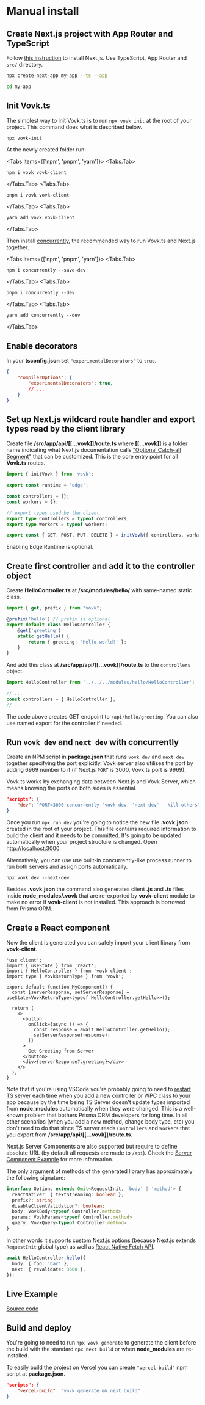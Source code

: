 
# Manual install

<Steps>

## Create Next.js project with App Router and TypeScript

Follow [this instruction](https://nextjs.org/docs/getting-started/installation) to install Next.js. Use TypeScript, App Router and `src/` directory.

```bash
npx create-next-app my-app --ts --app
```

```bash
cd my-app
```

## Init Vovk.ts

The simplest way to init Vovk.ts is to run `npx vovk init` at the root of your project. This command does what is described below.

```bash
npx vovk-init
```

At the newly created folder run:

<Tabs items={['npm', 'pnpm', 'yarn']}>
  <Tabs.Tab>
  ```
  npm i vovk vovk-client
  ```
</Tabs.Tab>
  <Tabs.Tab>
  ```
  pnpm i vovk vovk-client
  ```
  </Tabs.Tab>
  <Tabs.Tab>
  ```
  yarn add vovk vovk-client
  ```
  </Tabs.Tab>
</Tabs>


Then install [concurrently](https://www.npmjs.com/package/concurrently), the recommended way to run Vovk.ts and Next.js together.

<Tabs items={['npm', 'pnpm', 'yarn']}>
  <Tabs.Tab>
  ```
  npm i concurrently --save-dev
  ```
</Tabs.Tab>
  <Tabs.Tab>
  ```
  pnpm i concurrently --dev
  ```
  </Tabs.Tab>
  <Tabs.Tab>
  ```
  yarn add concurrently --dev
  ```
  </Tabs.Tab>
</Tabs>

## Enable decorators

In your **tsconfig.json** set `"experimentalDecorators"` to `true`.

```json
{
    "compilerOptions": {
        "experimentalDecorators": true,
        // ...
    }
}
```

## Set up Next.js wildcard route handler and export types read by the client library

Create file **/src/app/api/[[...vovk]]/route.ts** where **[[...vovk]]** is a folder name indicating what Next.js documentation calls ["Optional Catch-all Segment"](https://nextjs.org/docs/pages/building-your-application/routing/dynamic-routes#optional-catch-all-segments) that can be customized. This is the core entry point for all **Vovk.ts** routes.

```ts filename="/src/app/api/[[...vovk]]/route.ts"
import { initVovk } from 'vovk';

export const runtime = 'edge';

const controllers = {};
const workers = {};

// export types used by the client
export type Controllers = typeof controllers;
export type Workers = typeof workers;

export const { GET, POST, PUT, DELETE } = initVovk({ controllers, workers });
```

Enabling Edge Runtime is optional.


## Create first controller and add it to the controller object

Create **HelloController.ts** at **/src/modules/hello/** with same-named static class. 

```ts filename="/src/modules/hello/HelloController.ts"
import { get, prefix } from "vovk";

@prefix('hello') // prefix is optional
export default class HelloController {
    @get('greeting')
    static getHello() {
        return { greeting: 'Hello world!' };
    }
}
```

And add this class at **/src/app/api/[[...vovk]]/route.ts** to the `controllers` object.

```ts filename="/src/app/api/[[...vovk]]/route.ts"
import HelloController from '../../../modules/hello/HelloController';

// ...
const controllers = { HelloController };
// ...
```

The code above creates GET endpoint to `/api/hello/greeting`. You can also use named export for the controller if needed.

## Run `vovk dev` and `next dev` with concurrently

Create an NPM script in **package.json** that runs `vovk dev` and `next dev` together specifying the port explicitly. 
Vovk server also utilises the port by adding 6969 number to it (if Next.js `PORT` is 3000, Vovk.ts port is 9969). 

Vovk.ts works by exchanging data between Next.js and Vovk Server, which means knowing the ports on both sides is essential.

```json
"scripts": {
    "dev": "PORT=3000 concurrently 'vovk dev' 'next dev' --kill-others"
}
```

Once you run `npx run dev` you're going to notice the new file **.vovk.json** created in the root of your project. This file contains required information to build the client and it needs to be committed. 
It's going to be updated automatically when your project structure is changed. Open [http://localhost:3000](http://localhost:3000).

Alternatively, you can use use built-in concurrently-like process runner to run both servers and assign ports automatically.

```
npx vovk dev --next-dev
```


Besides **.vovk.json** the command also generates client **.js** and **.ts** files inside **node_modules/.vovk** that are re-exported by **vovk-client** module to make no error if **vovk-client** is not installed. This approach is borrowed from Prisma ORM.

## Create a React component 

Now the client is generated you can safely import your client library from **vovk-client**.

```tsx
'use client';
import { useState } from 'react';
import { HelloController } from 'vovk-client';
import type { VovkReturnType } from 'vovk';

export default function MyComponent() {
  const [serverResponse, setServerResponse] = useState<VovkReturnType<typeof HelloController.getHello>>();

  return (
    <>
      <button
        onClick={async () => {
          const response = await HelloController.getHello();
          setServerResponse(response);
        }}
      >
        Get Greeting from Server
      </button>
      <div>{serverResponse?.greeting}</div>
    </>
  );
}
```

Note that if you're using VSCode you're probably going to need to [restart TS server](https://stackoverflow.com/questions/64454845/where-is-vscodes-restart-ts-server) each time when you add a new controller or WPC class to your app because by the time being TS Server doesn't update types imported from **node_modules** automatically when they were changed. This is a well-known problem that bothers Prisma ORM developers for long time. In all other scenarios (when you add a new method, change body type, etc) you don't need to do that since TS server reads `Controllers` and `Workers` that you export from **/src/app/api/[[...vovk]]/route.ts**.

Next.js Server Components are also supported but require to define absolute URL (by default all requests are made to `/api`). Check the [Server Component Example](https://vovk-examples.vercel.app/server-component) for more information.

The only argument of methods of the generated library has approximately the following signature:

```ts
interface Options extends Omit<RequestInit, 'body' | 'method'> {
  reactNative?: { textStreaming: boolean };
  prefix?: string;
  disableClientValidation?: boolean;
  body: VovkBody<typeof Controller.method>
  params: VovkParams<typeof Controller.method>
  query: VovkQuery<typeof Controller.method>
}
```

In other words it supports [custom Next.js options](https://nextjs.org/docs/app/building-your-application/data-fetching/fetching-caching-and-revalidating) (because Next.js extends `RequestInit` global type) as well as [React Native Fetch API](https://www.npmjs.com/package/react-native-fetch-api).

```ts
await HelloController.hello({
  body: { foo: 'bar' },
  next: { revalidate: 3600 },
});
```


</Steps>

## Live Example

<div className="doc-live-example">
    <LiveBasicExample />
</div>
<Tabs items={['Controller', 'Component']}>
  <Tabs.Tab><BasicController /></Tabs.Tab>
  <Tabs.Tab><BasicExample /></Tabs.Tab>
</Tabs>

[Source code](https://github.com/finom/vovk-examples)


## Build and deploy

You're going to need to run `npx vovk generate` to generate the client before the build with the standard `npx next build` or when **node_modules** are re-installed.

To easily build the project on Vercel you can create `"vercel-build"` npm script at **package.json**.

```json
"scripts": {
    "vercel-build": "vovk generate && next build"
}
```
